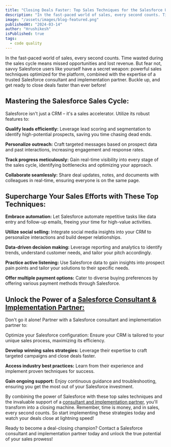 ```yaml
---
title: "Closing Deals Faster: Top Sales Techniques for the Salesforce User"
description: "In the fast-paced world of sales, every second counts. Time wasted during the sales cycle means missed opportunities and lost revenue. But fear not, savvy Salesforce users like yourself have a secret weapon: powerful sales techniques optimized for the platform, combined with the expertise of a trusted Salesforce consultant and implementation partner. Buckle up, and get ready to close deals faster than ever before!"
image: "/assets/images/blog-featured.png"
publishedAt: "2024-03-14"
author: "Hrushikesh"
isPublished: true
tags:
  - code quality
---
```


In the fast-paced world of sales, every second counts. Time wasted during the sales cycle means missed opportunities and lost revenue. But fear not, savvy Salesforce users like yourself have a secret weapon: powerful sales techniques optimized for the platform, combined with the expertise of a trusted Salesforce consultant and implementation partner. Buckle up, and get ready to close deals faster than ever before!

## Mastering the Salesforce Sales Cycle:

Salesforce isn't just a CRM – it's a sales accelerator. Utilize its robust features to:

**Qualify leads efficiently:** Leverage lead scoring and segmentation to identify high-potential prospects, saving you time chasing dead ends.

**Personalize outreach:** Craft targeted messages based on prospect data and past interactions, increasing engagement and response rates.

**Track progress meticulously:** Gain real-time visibility into every stage of the sales cycle, identifying bottlenecks and optimizing your approach.

**Collaborate seamlessly:** Share deal updates, notes, and documents with colleagues in real-time, ensuring everyone is on the same page.

## Supercharge Your Sales Efforts with These Top Techniques:

**Embrace automation:** Let Salesforce automate repetitive tasks like data entry and follow-up emails, freeing your time for high-value activities.

**Utilize social selling:** Integrate social media insights into your CRM to personalize interactions and build deeper relationships.

**Data-driven decision making:** Leverage reporting and analytics to identify trends, understand customer needs, and tailor your pitch accordingly.

**Practice active listening:** Use Salesforce data to gain insights into prospect pain points and tailor your solutions to their specific needs.

**Offer multiple payment options:** Cater to diverse buying preferences by offering various payment methods through Salesforce.

## Unlock the Power of a [Salesforce Consultant & Implementation Partner:](http://www.cloudprism.in)

Don't go it alone! Partner with a Salesforce consultant and implementation partner to:

Optimize your Salesforce configuration: Ensure your CRM is tailored to your unique sales process, maximizing its efficiency.

**Develop winning sales strategies:** Leverage their expertise to craft targeted campaigns and close deals faster.

**Access industry best practices:** Learn from their experience and implement proven techniques for success.

**Gain ongoing support:** Enjoy continuous guidance and troubleshooting, ensuring you get the most out of your Salesforce investment.

By combining the power of Salesforce with these top sales techniques and the invaluable support of a [consultant and implementation partner](http://www.cloudprism.in), you'll transform into a closing machine. Remember, time is money, and in sales, every second counts. So start implementing these strategies today and watch your deals close at lightning speed!

Ready to become a deal-closing champion? Contact a Salesforce consultant and implementation partner today and unlock the true potential of your sales prowess!
